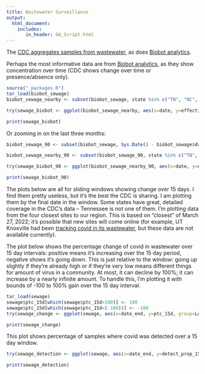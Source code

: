 ```yaml
---
title: Wastewater Surveillance
output:
  html_document:
    includes:
       in_header: GA_Script.html
---
```


The [CDC aggregates samples from wastewater](https://covid.cdc.gov/covid-data-tracker/#wastewater-surveillance), as does [Biobot analytics](https://biobot.io/). 

Perhaps the most informative data are from [Biobot analytics](https://biobot.io/), as they show concentration over time (CDC shows change over time or presence/absence only).

```r
source("_packages.R")
tar_load(biobot_sewage)
biobot_sewage_nearby <- subset(biobot_sewage, state %in% c("TN", "NC", "GA"))

try(sewage_biobot <- ggplot(biobot_sewage_nearby, aes(x=date, y=effective_concentration_rolling_average, group=name)) + geom_line(aes(colour=name))+ theme_light() + ylab("Rolling average of covid concentration") + xlab("Date") + ggtitle("Concentration of covid in wastewater") + facet_wrap(~ name, ncol=2) + theme(legend.position = "none"))

print(sewage_biobot)
```

Or zooming in on the last three months:

```r
biobot_sewage_90 <- subset(biobot_sewage, Sys.Date() - biobot_sewage$date <= 90)

biobot_sewage_nearby_90 <- subset(biobot_sewage_90, state %in% c("TN", "NC", "GA"))

try(sewage_biobot_90 <- ggplot(biobot_sewage_nearby_90, aes(x=date, y=effective_concentration_rolling_average, group=name)) + geom_line(aes(colour=name))+ theme_light() + ylab("Rolling average of covid concentration") + xlab("Date") + ggtitle("Concentration of covid in wastewater") + facet_wrap(~ name, ncol=2) + theme(legend.position = "none"))

print(sewage_biobot_90)
```

The plots below are all for sliding windows showing change over 15 days. I find them pretty useless, but it's the best the CDC is sharing. I am plotting them by the final date in the window. Some states have great, detailed coverage in the CDC's data -- Tennessee is not one of them. I'm plotting data from the four closest sites to our region. This is based on "closest" of March 27, 2022; it's possible that new sites will come online (for example, UT Knoxville had been [tracking covid in its wastewater](https://cee.utk.edu/wastewater-monitoring-plan-could-keep-campus-safe-from-covid-19/), but these data are not available currently).

The plot below shows the percentage change of covid in wastewater over 15 day intervals: positive means it's increasing over the 15 day period, negative shows it's going down. This is just relative to the window: going up slightly if they're already high or if they're very low means different things for amount of virus in a community. At most, it can decline by 100%; it can increase by a nearly infinite amount. To handle this, I'm plotting it with bounds of -100 to 100% gain over the 15 day interval.

```r
tar_load(sewage)
sewage$ptc_15d[which(sewage$ptc_15d>100)] <- 100
sewage$ptc_15d[which(sewage$ptc_15d<(-100))] <- -100
try(sewage_change <- ggplot(sewage, aes(x=date_end, y=ptc_15d, group=Location)) + geom_point(aes(colour=Location))+ theme_light() + ylab("Percentage change in covid over 15 days") + xlab("Date") + ggtitle("Percentage change in covid over 15 day, bounded by +/- 100%") + ylim(c(-100, 100)) + geom_hline(yintercept = 0) + facet_wrap(~ Location, ncol=2) + theme(legend.position = "none"))

print(sewage_change)
```

This plot shows percentage of samples where covid was detected over a 15 day window.

```r
try(sewage_detection <- ggplot(sewage, aes(x=date_end, y=detect_prop_15d, group=Location)) + geom_point(aes(colour=Location))+ theme_light() + ylab("Detection of over 15 days") + xlab("Date") + ggtitle("Percentage detection of covid over 15 day interval") + facet_wrap(~ Location, ncol=2) + theme(legend.position = "none"))

print(sewage_detection)
```
